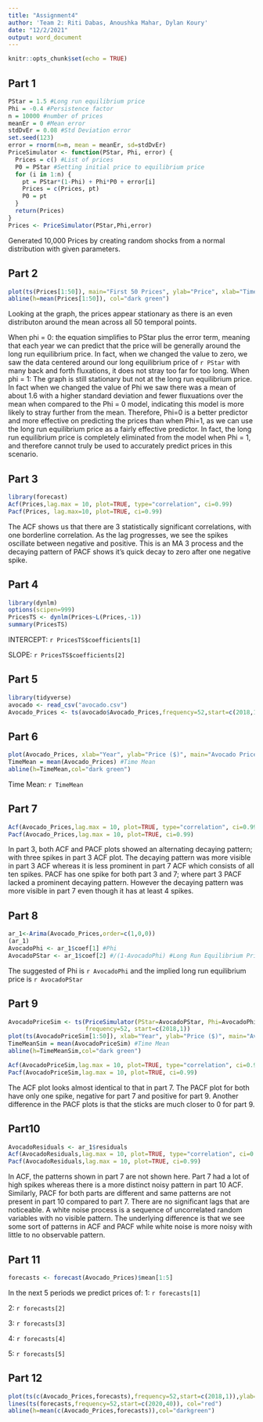---
title: "Assignment4"
author: 'Team 2: Riti Dabas, Anoushka Mahar, Dylan Koury'
date: "12/2/2021"
output: word_document
---

```{r setup, include=FALSE}
knitr::opts_chunk$set(echo = TRUE)
```

## Part 1
```{r, echo=T}
PStar = 1.5 #Long run equilibrium price
Phi = -0.4 #Persistence factor
n = 10000 #number of prices
meanEr = 0 #Mean error
stdDvEr = 0.08 #Std Deviation error
set.seed(123)
error = rnorm(n=n, mean = meanEr, sd=stdDvEr)
PriceSimulator <- function(PStar, Phi, error) {
  Prices = c() #List of prices
  P0 = PStar #Setting initial price to equilibrium price
  for (i in 1:n) {
    pt = PStar*(1-Phi) + Phi*P0 + error[i]
    Prices = c(Prices, pt)
    P0 = pt
  }
  return(Prices)
}
Prices <- PriceSimulator(PStar,Phi,error)
```
Generated 10,000 Prices by creating random shocks from a normal distribution with given parameters.


## Part 2
```{r, echo=T}
plot(ts(Prices[1:50]), main="First 50 Prices", ylab="Price", xlab="Time (unspecified)")
abline(h=mean(Prices[1:50]), col="dark green")
```
Looking at the graph, the prices appear stationary as there is an even distributon around the mean across all 50 temporal points.

When phi = 0: the equation simplifies to PStar plus the error term, meaning that each year we can predict that the price will be generally around the long run equilibrium price. In fact, when we changed the value to zero, we saw the data centered around our long equilibrium price of `r PStar` with many back and forth fluxations, it does not stray too far for too long.
When phi = 1: The graph is still stationary but not at the long run equilibrium price. In fact when we changed the value of Phi we saw there was a mean of about 1.6 with a higher standard deviation and fewer fluxuations over the mean when compared to the Phi = 0 model, indicating this model is more likely to stray further from the mean. 
Therefore,  Phi=0 is a better predictor and more effective on predicting the prices than when Phi=1, as we can use the long run equilibrium price as a fairly effective predictor. In fact, the long run equilibrium price is completely eliminated from the model when Phi = 1, and therefore cannot truly be used to accurately predict prices in this scenario.


## Part 3
```{r, echo=T, warning=FALSE}
library(forecast)
Acf(Prices,lag.max = 10, plot=TRUE, type="correlation", ci=0.99)
Pacf(Prices, lag.max=10, plot=TRUE, ci=0.99)
```
The ACF shows us that there are 3 statistically significant correlations, with one borderline correlation. As the lag progresses, we see the spikes oscillate between negative and positive.
This is an MA 3 process and the decaying pattern of PACF shows it's quick decay to zero after one negative spike.

## Part 4
```{r, echo=T, warning=FALSE}
library(dynlm)
options(scipen=999)
PricesTS <- dynlm(Prices~L(Prices,-1))
summary(PricesTS)
```
INTERCEPT: `r PricesTS$coefficients[1]`

SLOPE: `r PricesTS$coefficients[2]`

## Part 5
```{r, echo=T, warning=FALSE}
library(tidyverse)
avocado <- read_csv("avocado.csv")
Avocado_Prices <- ts(avocado$Avocado_Prices,frequency=52,start=c(2018,1))
```

## Part 6
```{r, echo=T}
plot(Avocado_Prices, xlab="Year", ylab="Price ($)", main="Avocado Prices (2018-20)")
TimeMean = mean(Avocado_Prices) #Time Mean
abline(h=TimeMean,col="dark green")
```

Time Mean: `r TimeMean`

## Part 7
```{r, echo=T}
Acf(Avocado_Prices,lag.max = 10, plot=TRUE, type="correlation", ci=0.99)
Pacf(Avocado_Prices,lag.max = 10, plot=TRUE, ci=0.99)
```

In part 3, both ACF and PACF plots showed an alternating decaying pattern; with three spikes in part 3 ACF plot. The decaying pattern was more visible in part 3 ACF whereas it is less prominent in part 7 ACF which consists of  all ten spikes. 
PACF has one spike for both part 3 and 7; where part 3 PACF lacked a prominent decaying pattern. However the decaying pattern was more visible in part 7 even though it has at least 4 spikes. 

## Part 8
```{r, echo=T}
ar_1<-Arima(Avocado_Prices,order=c(1,0,0))
(ar_1)
AvocadoPhi <- ar_1$coef[1] #Phi
AvocadoPStar <- ar_1$coef[2] #/(1-AvocadoPhi) #Long Run Equilibrium Price
```

The suggested of Phi is  `r AvocadoPhi` and the implied long run equilibrium price is `r AvocadoPStar`

## Part 9
```{r, echo=T}
AvocadoPriceSim <- ts(PriceSimulator(PStar=AvocadoPStar, Phi=AvocadoPhi, error=error),
                      frequency=52, start=c(2018,1))
plot(ts(AvocadoPriceSim[1:50]), xlab="Year", ylab="Price ($)", main="Avocado Prices (2018-20)")
TimeMeanSim = mean(AvocadoPriceSim) #Time Mean
abline(h=TimeMeanSim,col="dark green")

Acf(AvocadoPriceSim,lag.max = 10, plot=TRUE, type="correlation", ci=0.99)
Pacf(AvocadoPriceSim,lag.max = 10, plot=TRUE, ci=0.99)
```

The ACF plot looks almost identical to that in part 7.
The PACF plot for both have only one spike, negative for part 7 and positive for part 9. Another difference in the PACF plots is that the sticks are much closer to 0 for part 9.

## Part10
```{r, echo=T}
AvocadoResiduals <- ar_1$residuals
Acf(AvocadoResiduals,lag.max = 10, plot=TRUE, type="correlation", ci=0.99)
Pacf(AvocadoResiduals,lag.max = 10, plot=TRUE, ci=0.99)
```
In ACF, the patterns shown in part 7 are not shown here. Part 7 had a lot of high spikes whereas there is a more distinct noisy pattern in part 10 ACF. Similarly, PACF for both parts are different and same patterns are not present in part 10 compared to part 7. There are no significant lags that are noticeable.  A white noise process is a sequence of uncorrelated random variables with no visible pattern. The underlying difference is that we see some sort of patterns in ACF and PACF while white noise is more noisy with little to no observable pattern. 



## Part 11
```{r, echo=T}
forecasts <- forecast(Avocado_Prices)$mean[1:5]
```
In the next 5 periods we predict prices of:
1: `r forecasts[1]`

2: `r forecasts[2]`

3: `r forecasts[3]`

4: `r forecasts[4]`

5: `r forecasts[5]`


## Part 12
```{r, echo=T}
plot(ts(c(Avocado_Prices,forecasts),frequency=52,start=c(2018,1)),ylab="Price ($)",main="Avocado Prices and Forecast")
lines(ts(forecasts,frequency=52,start=c(2020,40)), col="red")
abline(h=mean(c(Avocado_Prices,forecasts)),col="darkgreen")
```


